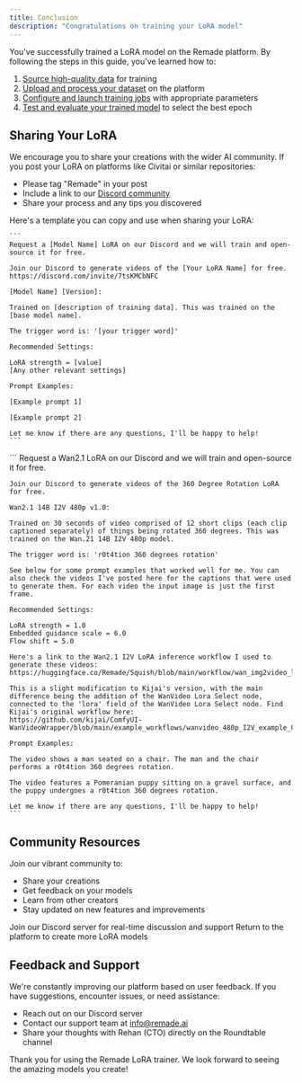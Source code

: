 ```yaml
---
title: Conclusion
description: "Congratulations on training your LoRA model"
---
```


You've successfully trained a LoRA model on the Remade platform. By following the steps in this guide, you've learned how to:

1. [Source high-quality data](/lora-training/sourcing-dataset) for training
2. [Upload and process your dataset](/lora-training/uploading-data) on the platform
3. [Configure and launch training jobs](/lora-training/training-job) with appropriate parameters
4. [Test and evaluate your trained model](/lora-training/testing-lora) to select the best epoch

## Sharing Your LoRA

We encourage you to share your creations with the wider AI community. If you post your LoRA on platforms like Civitai or similar repositories:

- Please tag "Remade" in your post
- Include a link to our [Discord community](https://discord.com/invite/7tsKMCbNFC)
- Share your process and any tips you discovered

<AccordionGroup>
  <Accordion title="LoRA Sharing Template">
    Here's a template you can copy and use when sharing your LoRA:

    ```
    Request a [Model Name] LoRA on our Discord and we will train and open-source it for free.

    Join our Discord to generate videos of the [Your LoRA Name] for free. https://discord.com/invite/7tsKMCbNFC

    [Model Name] [Version]:

    Trained on [description of training data]. This was trained on the [base model name].

    The trigger word is: '[your trigger word]'

    Recommended Settings:

    LoRA strength = [value]
    [Any other relevant settings]

    Prompt Examples:

    [Example prompt 1]

    [Example prompt 2]

    Let me know if there are any questions, I'll be happy to help!
    ```

  </Accordion>

  <Accordion title="Wan2.1 LoRA Example">
    ```
    Request a Wan2.1 LoRA on our Discord and we will train and open-source it for free.

    Join our Discord to generate videos of the 360 Degree Rotation LoRA for free.

    Wan2.1 14B I2V 480p v1.0:

    Trained on 30 seconds of video comprised of 12 short clips (each clip captioned separately) of things being rotated 360 degrees. This was trained on the Wan.21 14B I2V 480p model.

    The trigger word is: 'r0t4tion 360 degrees rotation'

    See below for some prompt examples that worked well for me. You can also check the videos I've posted here for the captions that were used to generate them. For each video the input image is just the first frame.

    Recommended Settings:

    LoRA strength = 1.0
    Embedded guidance scale = 6.0
    Flow shift = 5.0

    Here's a link to the Wan2.1 I2V LoRA inference workflow I used to generate these videos: https://huggingface.co/Remade/Squish/blob/main/workflow/wan_img2video_lora_workflow.json

    This is a slight modification to Kijai's version, with the main difference being the addition of the WanVideo Lora Select node, connected to the 'lora' field of the WanVideo Lora Select node. Find Kijai's original workflow here:
    https://github.com/kijai/ComfyUI-WanVideoWrapper/blob/main/example_workflows/wanvideo_480p_I2V_example_02.json

    Prompt Examples:

    The video shows a man seated on a chair. The man and the chair performs a r0t4tion 360 degrees rotation.

    The video features a Pomeranian puppy sitting on a gravel surface, and the puppy undergoes a r0t4tion 360 degrees rotation.

    Let me know if there are any questions, I'll be happy to help!
    ```
  </Accordion>
</AccordionGroup>

## Community Resources

Join our vibrant community to:
- Share your creations
- Get feedback on your models
- Learn from other creators
- Stay updated on new features and improvements

<CardGroup cols={2}>
  <Card
    title="Discord Community"
    icon="discord"
    href="https://discord.com/invite/7tsKMCbNFC"
  >
    Join our Discord server for real-time discussion and support
  </Card>
  <Card
    title="Remade AI"
    icon="rocket"
    href="https://app.remade.ai"
  >
    Return to the platform to create more LoRA models
  </Card>
</CardGroup>

## Feedback and Support

We're constantly improving our platform based on user feedback. If you have suggestions, encounter issues, or need assistance:

- Reach out on our Discord server
- Contact our support team at [info@remade.ai](mailto:info@remade.ai)
- Share your thoughts with Rehan (CTO) directly on the Roundtable channel

Thank you for using the Remade LoRA trainer. We look forward to seeing the amazing models you create! 